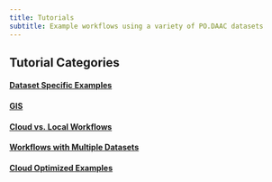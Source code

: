 ```yaml
---
title: Tutorials
subtitle: Example workflows using a variety of PO.DAAC datasets
---
```


## Tutorial Categories

#### [Dataset Specific Examples](DatasetSpecificExamples.qmd)

#### [GIS](GIS.qmd)

#### [Cloud vs. Local Workflows](CloudvsLocalWorkflows.qmd)

#### [Workflows with Multiple Datasets](PairingCloudNoncloudData.qmd)

#### [Cloud Optimized Examples](CloudOptimizedExamples.qmd)
